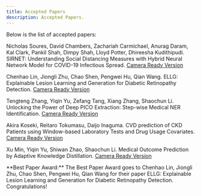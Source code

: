 ```yaml
---
title: Accepted Papers
description: Accepted Papers.
---
```


<PageDescription>

Below is the list of accepted papers:

Nicholas Soures, David Chambers, Zachariah Carmichael, Anurag Daram, Kal Clark, Pankil Shah, Dimpy Shah, Lloyd Potter, Dhireesha Kudithipudi. SIRNET: Understanding Social Distancing Measures with Hybrid Neural Network Model for COVID-19 Infectious Spread. [Camera Ready Version](CameraReady_SIRNET.pdf)

Chenhao Lin, Jiongli Zhu, Chao Shen, Pengwei Hu, Qian Wang. ELLG: Explainable Lesion Learning and Generation for Diabetic Retinopathy Detection. [Camera Ready Version](CameraReady_ELLG.pdf)

Tengteng Zhang, Yiqin Yu, Zefang Tang, Xiang Zhang, Shaochun Li. Unlocking the Power of Deep PICO Extraction: Step-wise Medical NER Identification. [Camera Ready Version](CameraReady_PICO.pdf)

Akira Koseki, Reitaro Tokumasu, Daijo Inaguma. CVD prediction of CKD Patients using Window-based Laboratory Tests and Drug Usage Covariates. [Camera Ready Version](CameraReady_CVD.pdf)

Xu Min, Yiqin Yu, Shiwan Zhao, Shaochun Li. Medical Outcome Prediction by Adaptive Knowledge Distillation. [Camera Ready Version](CameraReady_AKD.pdf)


<InlineNotification>
**Best Paper Award:** The Best Paper Award goes to Chenhao Lin, Jiongli Zhu, Chao Shen, Pengwei Hu, Qian Wang for their paper ELLG: Explainable Lesion Learning and Generation for Diabetic Retinopathy Detection. Congratulations! 
</InlineNotification>


</PageDescription>
